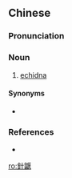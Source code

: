{{also|针鼹}}
==Chinese==
{{zh-forms|s=针鼹}}

===Pronunciation===
{{zh-pron
|m=zhēnyǎn
|c=zam1 jin2
|cat=n
}}

===Noun===
{{zh-noun}}

# [[echidna]]

====Synonyms====
* {{zh-l|食蟻蝟}}

===References===
* {{projectlink|wikipedia|針鼴|lang=zh}}

[[ro:針鼴]]